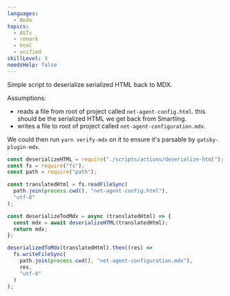 ```yaml
---
languages:
  - Node
topics:
  - ASTs
  - remark
  - html
  - unified
skillLevel: 3
needsHelp: false
---
```


Simple script to deserialize serialized HTML back to MDX.

Assumptions:

- reads a file from root of project called `net-agent-config.html`. this should be the serialized HTML we get back from Smartling.
- writes a file to root of project called `net-agent-configuration.mdx`.

We could then run `yarn verify-mdx` on it to ensure it's parsable by `gatsby-plugin-mdx`.

```js
const deserializeHTML = require("./scripts/actions/deserialize-html");
const fs = require("fs");
const path = require("path");

const translatedHtml = fs.readFileSync(
  path.join(process.cwd(), "net-agent-config.html"),
  "utf-8"
);

const deserializeTodMdx = async (translatedHtml) => {
  const mdx = await deserializeHTML(translatedHtml);
  return mdx;
};

deserializedToMdx(translatedHtml).then((res) =>
  fs.writeFileSync(
    path.join(process.cwd(), "net-agent-configuration.mdx"),
    res,
    "utf-8"
  )
);
```
